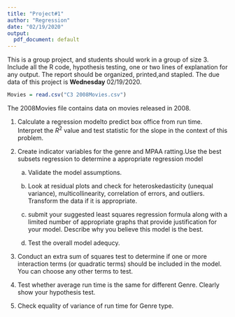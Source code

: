 ```yaml
---
title: "Project#1"
author: "Regression"
date: "02/19/2020"
output:
  pdf_document: default
---
```


This is a group project, and students should work in a group of size 3. Include all the R code, hypothesis testing, one or two lines of explanation for any output. The report should be organized, printed,and stapled. The due data of this project is $\textbf{Wednesday } 02/19/2020.$ 

```r
Movies = read.csv("C3 2008Movies.csv")

```

The 2008Movies file contains data on movies released in 2008.

1. Calculate a regression modelto predict box office from run time. Interpret the $R^2$ value and test statistic for the slope in the context of this problem.


2. Create indicator variables for the genre and MPAA ratting.Use the best subsets regression to determine a appropriate regression model

    a. Validate the model assumptions.

    b. Look at residual plots and check for heteroskedasticity (unequal variance), multicollinearity, correlation of errors, and outliers. Transform the data if it is appropriate.

    c. submit your suggested least squares regression formula along with a limited number of appropriate graphs that provide justification for your model. Describe why you believe this model is the best.

    d. Test the overall model adequcy. 

3. Conduct an extra sum of squares test to determine if one or more interaction terms (or quadratic terms) should be included in the model. You can choose any other terms to test.

4. Test whether average run time is the same for different Genre. Clearly show your hypothesis test.

5. Check equality of variance of run time for Genre type. 
